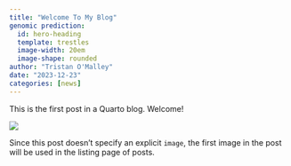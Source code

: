 ```yaml
---
title: "Welcome To My Blog"
genomic prediction:
  id: hero-heading
  template: trestles
  image-width: 20em
  image-shape: rounded
author: "Tristan O'Malley"
date: "2023-12-23"
categories: [news]
---
```


This is the first post in a Quarto blog. Welcome!

![](thumbnail.jpg)

Since this post doesn't specify an explicit `image`, the first image in the post will be used in the listing page of posts.
